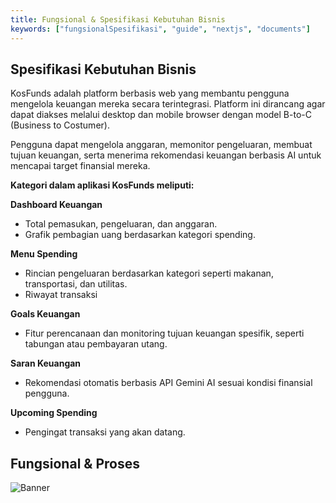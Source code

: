 ```yaml
---
title: Fungsional & Spesifikasi Kebutuhan Bisnis
keywords: ["fungsionalSpesifikasi", "guide", "nextjs", "documents"]
---
```


## Spesifikasi Kebutuhan Bisnis

KosFunds adalah platform berbasis web yang membantu pengguna mengelola keuangan mereka secara terintegrasi. Platform ini dirancang agar dapat diakses melalui desktop dan mobile browser dengan model B-to-C (Business to Costumer).

Pengguna dapat mengelola anggaran, memonitor pengeluaran, membuat tujuan keuangan, serta menerima rekomendasi keuangan berbasis AI untuk mencapai target finansial mereka.

**Kategori dalam aplikasi KosFunds meliputi:**

**Dashboard Keuangan**
- Total pemasukan, pengeluaran, dan anggaran.
- Grafik pembagian uang berdasarkan kategori spending.

**Menu Spending**
- Rincian pengeluaran berdasarkan kategori seperti makanan, transportasi, dan utilitas.
- Riwayat transaksi

**Goals Keuangan**
- Fitur perencanaan dan monitoring tujuan keuangan spesifik, seperti tabungan atau pembayaran utang.

**Saran Keuangan**
- Rekomendasi otomatis berbasis API Gemini AI sesuai kondisi finansial pengguna.

**Upcoming Spending**
- Pengingat transaksi yang akan datang.


## Fungsional & Proses

![Banner](/images/flowcHartbw.png "Documents")